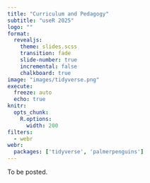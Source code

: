 ```yaml
---
title: "Curriculum and Pedagogy"
subtitle: "useR 2025"
logo: ""
format: 
  revealjs:
    theme: slides.scss
    transition: fade
    slide-number: true
    incremental: false 
    chalkboard: true
image: "images/tidyverse.png"
execute:
  freeze: auto
  echo: true
knitr:
  opts_chunk: 
    R.options:
      width: 200
filters: 
  - webr
webr:
  packages: ['tidyverse', 'palmerpenguins']
---
```


To be posted.
